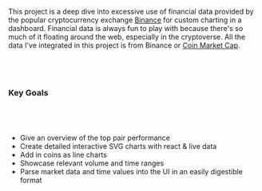 
This project is a deep dive into excessive use of financial data provided by the popular cryptocurrency exchange <a href="https://binance.com" target="_blank">Binance</a> for custom charting in a dashboard. Financial data is always fun to play with because there's so much of it floating around the web, especially in the cryptoverse. All the data I've integrated in this project is from Binance or <a href="https://coinmarketcap.com">Coin Market Cap</a>.

&nbsp;&nbsp;
-----

### Key Goals

&nbsp;&nbsp;
-----

- Give an overview of the top pair performance
- Create detailed interactive SVG charts with react & live data
- Add in coins as line charts
- Showcase relevant volume and time ranges
- Parse market data and time values into the UI in an easily digestible format

&nbsp;&nbsp;
-----

> <Plink href="https://github.com/oddscenes/buck-net" text="Get the Project on Github" />

<!--
&nbsp;&nbsp;
-----

&nbsp;&nbsp;
-----

<Button href="/lab/crypto-dashboard" className="block gr-tw-3 py-6 px-8 max-w-xs rounded hover:opacity-75 text-center" target="_blank">
<span className="text-white">View Demo</span></Button>
-->
